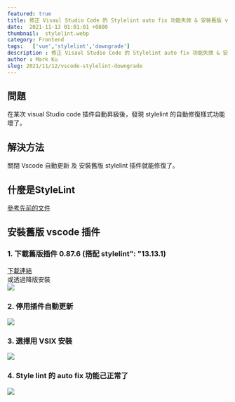 ```yaml
---
featured: true
title: 修正 Visaul Studio Code 的 Stylelint auto fix 功能失效 & 安裝舊版 vscode 插件
date:  2021-11-13 01:01:01 +0800
thumbnail:  stylelint.webp
category: Frontend
tags:   ['vue','stylelint','downgrade']
description : 修正 Visaul Studio Code 的 Stylelint auto fix 功能失效 & 安裝舊版 vscode 插件
author : Mark Ku
slug: 2021/11/12/vscode-stylelint-downgrade
---
```


## 問題
在某次 visual Studio code 插件自動昇級後，發現 stylelint 的自動修復樣式功能壞了。

## 解決方法
關閉 Vscode 自動更新 及 安裝舊版 stylelint 插件就能修復了。

## 什麼是StyleLint  
[參考先前的文件](https://blog.markkulab.net/2021/09/14/stylelint/)  

## 安裝舊版 vscode 插件

### 1. 下載舊版插件 0.87.6 (搭配 stylelint": "13.13.1)
[下載連結](https://www.vsixhub.com/go.php?post_id=73333&s=private&link=https%3A%2F%2Ff2.vsixhub.com%2Ffile.php%3Fpost_id%3D73333%26app_id%3Dec35b5a3-9802-4c68-b5ff-e85f19ec0977%26version%3D0.87.6%26ext_name%3Dvscode-stylelint)  
或透過降版安裝  
![](https://i.imgur.com/T7Ykh3m.png)

### 2. 停用插件自動更新
![](https://i.imgur.com/UWAPoML.png)

### 3. 選擇用 VSIX 安裝
![](https://i.imgur.com/Fv449pN.png)

### 4. Style lint 的 auto fix 功能己正常了
![](https://i.imgur.com/iNgZqot.png)